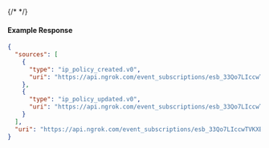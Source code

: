 {/* <!-- Code generated for API Clients. DO NOT EDIT. --> */}

#### Example Response
```json
{
  "sources": [
    {
      "type": "ip_policy_created.v0",
      "uri": "https://api.ngrok.com/event_subscriptions/esb_33Qo7LIccwTVKXB0qFVQoi05V8e/sources/ip_policy_created.v0"
    },
    {
      "type": "ip_policy_updated.v0",
      "uri": "https://api.ngrok.com/event_subscriptions/esb_33Qo7LIccwTVKXB0qFVQoi05V8e/sources/ip_policy_updated.v0"
    }
  ],
  "uri": "https://api.ngrok.com/event_subscriptions/esb_33Qo7LIccwTVKXB0qFVQoi05V8e/sources"
}

```